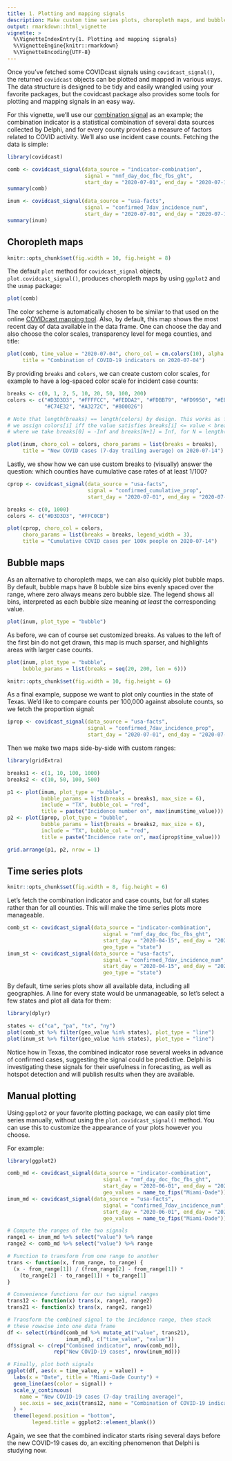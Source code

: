 ```yaml
---
title: 1. Plotting and mapping signals
description: Make custom time series plots, choropleth maps, and bubble plots of signals.
output: rmarkdown::html_vignette
vignette: >
  %\VignetteIndexEntry{1. Plotting and mapping signals}
  %\VignetteEngine{knitr::rmarkdown}
  %\VignetteEncoding{UTF-8}
---
```


Once you've fetched some COVIDcast signals using `covidcast_signal()`, the
returned `covidcast` objects can be plotted and mapped in various ways. The data
structure is designed to be tidy and easily wrangled using your favorite
packages, but the covidcast package also provides some tools for plotting and
mapping signals in an easy way.

For this vignette, we'll use our [combination
signal](https://cmu-delphi.github.io/delphi-epidata/api/covidcast-signals/indicator-combination-inactive.html#statistical-combination-signals)
as an example; the combination indicator is a statistical combination of several
data sources collected by Delphi, and for every county provides a measure of
factors related to COVID activity. We'll also use incident case counts. Fetching
the data is simple:

```r
library(covidcast)

comb <- covidcast_signal(data_source = "indicator-combination",
                         signal = "nmf_day_doc_fbc_fbs_ght",
                         start_day = "2020-07-01", end_day = "2020-07-14")
summary(comb)

inum <- covidcast_signal(data_source = "usa-facts",
                         signal = "confirmed_7dav_incidence_num",
                         start_day = "2020-07-01", end_day = "2020-07-14")
summary(inum)
```

## Choropleth maps

```r
knitr::opts_chunk$set(fig.width = 10, fig.height = 8)
```

The default `plot` method for `covidcast_signal` objects,
`plot.covidcast_signal()`, produces choropleth maps by using `ggplot2` and the
`usmap` package:

```r
plot(comb)
```

The color scheme is automatically chosen to be similar to that used on the
online [COVIDcast mapping tool](https://delphi.cmu.edu/covidcast/). Also, by
default, this map shows the most recent day of data available in the data frame.
One can choose the day and also choose the color scales, transparency level for
mega counties, and title:

```r
plot(comb, time_value = "2020-07-04", choro_col = cm.colors(10), alpha = 0.4,
     title = "Combination of COVID-19 indicators on 2020-07-04")
```

By providing `breaks` and `colors`, we can create custom color scales, for
example to have a log-spaced color scale for incident case counts:

```r
breaks <- c(0, 1, 2, 5, 10, 20, 50, 100, 200)
colors <- c("#D3D3D3", "#FFFFCC", "#FEDDA2", "#FDBB79", "#FD9950", "#EB7538",
            "#C74E32", "#A3272C", "#800026")

# Note that length(breaks) == length(colors) by design. This works as follows:
# we assign colors[i] iff the value satisfies breaks[i] <= value < breaks[i+1],
# where we take breaks[0] = -Inf and breaks[N+1] = Inf, for N = length(breaks)

plot(inum, choro_col = colors, choro_params = list(breaks = breaks),
     title = "New COVID cases (7-day trailing average) on 2020-07-14")
```

Lastly, we show how we can use custom breaks to (visually) answer the question:
which counties have cumulative case rates of at least 1/100?

```r
cprop <- covidcast_signal(data_source = "usa-facts",
                          signal = "confirmed_cumulative_prop",
                          start_day = "2020-07-01", end_day = "2020-07-14")

breaks <- c(0, 1000)
colors <- c("#D3D3D3", "#FFC0CB")

plot(cprop, choro_col = colors,
     choro_params = list(breaks = breaks, legend_width = 3),
     title = "Cumulative COVID cases per 100k people on 2020-07-14")
```

## Bubble maps

As an alternative to choropleth maps, we can also quickly plot bubble maps. By
default, bubble maps have 8 bubble size bins evenly spaced over the range, where
zero always means zero bubble size. The legend shows all bins, interpreted as
each bubble size meaning *at least* the corresponding value.

```r
plot(inum, plot_type = "bubble")
```

As before, we can of course set customized breaks. As values to the left of the
first bin do not get drawn, this map is much sparser, and highlights areas with
larger case counts.

```r
plot(inum, plot_type = "bubble",
     bubble_params = list(breaks = seq(20, 200, len = 6)))
```

```r
knitr::opts_chunk$set(fig.width = 10, fig.height = 6)
```

As a final example, suppose we want to plot only counties in the state of Texas.
We'd like to compare counts per 100,000 against absolute counts, so we fetch the
proportion signal:

```r
iprop <- covidcast_signal(data_source = "usa-facts",
                          signal = "confirmed_7dav_incidence_prop",
                          start_day = "2020-07-01", end_day = "2020-07-14")
```

Then we make two maps side-by-side with custom ranges:

```r
library(gridExtra)

breaks1 <- c(1, 10, 100, 1000)
breaks2 <- c(10, 50, 100, 500)

p1 <- plot(inum, plot_type = "bubble",
           bubble_params = list(breaks = breaks1, max_size = 6),
           include = "TX", bubble_col = "red",
           title = paste("Incidence number on", max(inum$time_value)))
p2 <- plot(iprop, plot_type = "bubble",
           bubble_params = list(breaks = breaks2, max_size = 6),
           include = "TX", bubble_col = "red",
           title = paste("Incidence rate on", max(iprop$time_value)))

grid.arrange(p1, p2, nrow = 1)
```

## Time series plots

```r
knitr::opts_chunk$set(fig.width = 8, fig.height = 6)
```

Let's fetch the combination indicator and case counts, but for all states rather
than for all counties. This will make the time series plots more manageable.

```r
comb_st <- covidcast_signal(data_source = "indicator-combination",
                               signal = "nmf_day_doc_fbc_fbs_ght",
                               start_day = "2020-04-15", end_day = "2020-07-01",
                               geo_type = "state")
inum_st <- covidcast_signal(data_source = "usa-facts",
                               signal = "confirmed_7dav_incidence_num",
                               start_day = "2020-04-15", end_day = "2020-07-01",
                               geo_type = "state")
```

By default, time series plots show all available data, including all
geographies. A line for every state would be unmanageable, so let's select a few
states and plot all data for them:

```r
library(dplyr)

states <- c("ca", "pa", "tx", "ny")
plot(comb_st %>% filter(geo_value %in% states), plot_type = "line")
plot(inum_st %>% filter(geo_value %in% states), plot_type = "line")
```

Notice how in Texas, the combined indicator rose several weeks in advance of
confirmed cases, suggesting the signal could be predictive. Delphi is
investigating these signals for their usefulness in forecasting, as well as
hotspot detection and will publish results when they are available.

## Manual plotting

Using `ggplot2` or your favorite plotting package, we can easily plot time
series manually, without using the `plot.covidcast_signal()` method. You can use
this to customize the appearance of your plots however you choose.

For example:

```r
library(ggplot2)

comb_md <- covidcast_signal(data_source = "indicator-combination",
                               signal = "nmf_day_doc_fbc_fbs_ght",
                               start_day = "2020-06-01", end_day = "2020-07-15",
                               geo_values = name_to_fips("Miami-Dade"))
inum_md <- covidcast_signal(data_source = "usa-facts",
                               signal = "confirmed_7dav_incidence_num",
                               start_day = "2020-06-01", end_day = "2020-07-15",
                               geo_values = name_to_fips("Miami-Dade"))

# Compute the ranges of the two signals
range1 <- inum_md %>% select("value") %>% range
range2 <- comb_md %>% select("value") %>% range

# Function to transform from one range to another
trans <- function(x, from_range, to_range) {
  (x - from_range[1]) / (from_range[2] - from_range[1]) *
    (to_range[2] - to_range[1]) + to_range[1]
}

# Convenience functions for our two signal ranges
trans12 <- function(x) trans(x, range1, range2)
trans21 <- function(x) trans(x, range2, range1)

# Transform the combined signal to the incidence range, then stack
# these rowwise into one data frame
df <- select(rbind(comb_md %>% mutate_at("value", trans21),
                   inum_md), c("time_value", "value"))
df$signal <- c(rep("Combined indicator", nrow(comb_md)),
               rep("New COVID-19 cases", nrow(inum_md)))

# Finally, plot both signals
ggplot(df, aes(x = time_value, y = value)) +
  labs(x = "Date", title = "Miami-Dade County") +
  geom_line(aes(color = signal)) +
  scale_y_continuous(
    name = "New COVID-19 cases (7-day trailing average)",
    sec.axis = sec_axis(trans12, name = "Combination of COVID-19 indicators")
  ) +
  theme(legend.position = "bottom",
        legend.title = ggplot2::element_blank())
```

Again, we see that the combined indicator starts rising several days before the
new COVID-19 cases do, an exciting phenomenon that Delphi is studying now.
